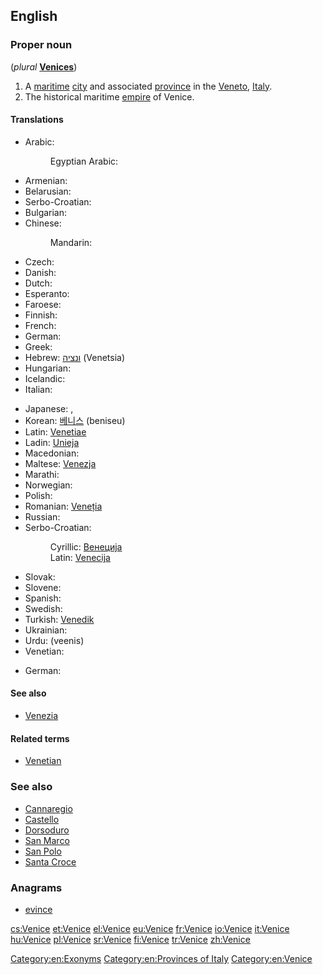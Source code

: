 ==English==

{{wikipedia}}
{{rfp|lang=en}}

===Proper noun===
{{en-proper noun}} (''plural'' '''[[Venices]]''')

# A [[maritime]] [[city]] and associated [[province]] in the [[Veneto]], [[Italy]].
# The historical maritime [[empire]] of Venice.

====Translations====
{{rfc-tsort|duplicate language: Serbo-Croatian}}
{{trans-top|city and province}}
* Arabic: {{t-|ar|البندقية|f|tr=al-bunduqíyya}}
*: Egyptian Arabic: {{tø|arz|فينيسيا|f|tr=vinesya|sc=Arab}}
* Armenian: {{t-|hy|Վենետիկ|tr=Venetik}}
* Belarusian: {{t-|be|Венецыя|f|tr=Venécyja|xs=Belarusian}}
* Serbo-Croatian: {{t|sh|Venecija|f}}
* Bulgarian: {{t-|bg|Венеция|f|tr=Venécija}}
* Chinese:
*: Mandarin: {{t|cmn|威尼斯|tr=Wēinísī|sc=Hani}}
* Czech: {{t+|cs|Benátky|f|p}}
* Danish: {{t+|da|Venedig}}
* Dutch: {{t+|nl|Venetië}}
* Esperanto: {{t-|eo|Venecio|xs=Esperanto}}
* Faroese: {{t-|fo|Venesia|xs=Faroese}}
* Finnish: {{t+|fi|Venetsia}}
* French: {{t+|fr|Venise}}
* German: {{t+|de|Venedig|n}}
* Greek: {{t+|el|Βενετία|f|tr=Venetía}}
* Hebrew: [[ונציה]] (Venetsia)
* Hungarian: {{t+|hu|Velence}}
* Icelandic: {{t-|is|Feneyjar|f|p}}
* Italian: {{t+|it|Venezia|f}}
{{trans-mid}}
* Japanese: {{t-|ja|ヴェネツィア|tr=Venetsia, Benetsia}},  {{t-|ja|ヴェニス|tr=Venisu, Benisu}}
* Korean: [[베니스]] (beniseu)
* Latin: [[Venetiae]] {{f|p}}
* Ladin: [[Unieja]]
* Macedonian: {{t-|mk|Венеција|f|tr=Venécija}}
* Maltese: [[Venezja]]
* Marathi: {{t-|mr|व्हेनीस|m|n|tr=vhenīsa|sc=Deva}}
* Norwegian: {{t-|no|Venezia}}
* Polish: {{t+|pl|Wenecja|f}}
* Romanian: [[Veneția]]
* Russian: {{t-|ru|Венеция|f|tr=Venécija}}
* Serbo-Croatian:
*: Cyrillic: [[Венеција]] {{f}}
*: Latin: [[Venecija#Serbo-Croatian|Venecija]] {{f}}
* Slovak: {{t-|sk|Benátky|f|p}}
* Slovene: {{t+|sl|Benetke|f|p}}
* Spanish: {{t+|es|Venecia|f}}
* Swedish: {{t+|sv|Venedig}}
* Turkish: [[Venedik]]
* Ukrainian: {{t-|uk|Венецiя|f|tr=Venécija|xs=Ukrainian}}
* Urdu: {{ur-Arab|[[وینس]]}} (veenis) {{m}}
* Venetian: {{tø|vec|Venesia|f}}
{{trans-bottom}}

{{trans-top|empire}}
* German: {{t+|de|Venedig}}
{{trans-mid}}
{{trans-bottom}}

====See also====
* [[Venezia]]

====Related terms====
* [[Venetian]]

===See also===
* [[Cannaregio]]
* [[Castello]]
* [[Dorsoduro]]
* [[San Marco]]
* [[San Polo]]
* [[Santa Croce]]

===Anagrams===
* [[evince#English|evince]]

[[Category:en:Exonyms]]
[[Category:en:Provinces of Italy]]
[[Category:en:Venice]]

[[cs:Venice]]
[[et:Venice]]
[[el:Venice]]
[[eu:Venice]]
[[fr:Venice]]
[[io:Venice]]
[[it:Venice]]
[[hu:Venice]]
[[pl:Venice]]
[[sr:Venice]]
[[fi:Venice]]
[[tr:Venice]]
[[zh:Venice]]